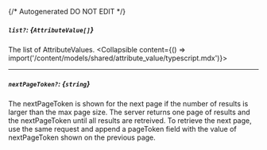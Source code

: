 {/* Autogenerated DO NOT EDIT  */}

##### `list?`: *{`AttributeValue[]`}*
The list of AttributeValues.
<Collapsible content={() => import('/content/models/shared/attribute_value/typescript.mdx')}>
</Collapsible>

---
##### `nextPageToken?`: *{`string`}*
The nextPageToken is shown for the next page if the number of results is larger than the max page size.
 The server returns one page of results and the nextPageToken until all results are retreived.
 To retrieve the next page, use the same request and append a pageToken field with the value of nextPageToken shown on the previous page.


